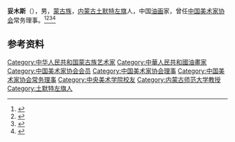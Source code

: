 '''妥木斯'''（{{bd|1932年|11月|}}），男，[[蒙古族|蒙古族]]，[[内蒙古|内蒙古]][[土默特左旗|土默特左旗]]人，中国[[油画|油画]]家，曾任[[中国美术家协会|中国美术家协会]]常务理事。<ref>{{Cite book|title=中国当代文化名人小传|author=伍杰主编; 崔运玺, 王伟华, 周昌喜副主编|publisher=辽宁人民出版社|year=1993|isbn=9787205022938|location=沈阳|pages=}}</ref><ref>{{Cite book|title=20世纪中华人物名字号辞典|author=周家珍编著|publisher=法律出版社|year=2000|isbn=9787503628320|location=北京|pages=}}</ref><ref>{{Cite book|title=中华当代文化名人大辞典|author=张品兴, 殷登祥, 陈有进等主编|publisher=中国广播电视出版社|year=1992|isbn=9787504315137|location=北京|pages=}}</ref><ref>{{Cite book|title=中国当代艺术界名人录|author=中国名人研究院编; 异天, 戈德主编|publisher=社会科学文献出版社|year=1993|isbn=|location=北京|pages=}}</ref>

== 参考资料 ==
{{reflist}}

{{中国人物小作品}}
{{Navboxes 
| title  = 妥木斯在[[中国美术家协会|中国美术家协会]]的职务
| list1  =
{{中国美术家协会第四届理事会}}
{{中国美术家协会第五届理事会}}
{{中国美术家协会第六届理事会}}
}}

{{Authority control}}
{{DEFAULTSORT:T}}
[[Category:中华人民共和国蒙古族艺术家|Category:中华人民共和国蒙古族艺术家]]
[[Category:中華人民共和國油畫家|Category:中華人民共和國油畫家]]
[[Category:中国美术家协会会员|Category:中国美术家协会会员]]
[[Category:中国美术家协会理事|Category:中国美术家协会理事]]
[[Category:中国美术家协会常务理事|Category:中国美术家协会常务理事]]
[[Category:中央美术学院校友|Category:中央美术学院校友]]
[[Category:内蒙古师范大学教授|Category:内蒙古师范大学教授]]
[[Category:土默特左旗人|Category:土默特左旗人]]